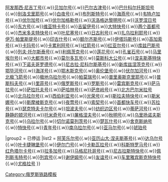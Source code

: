 {{navbox
|name  = 俄羅斯鐵路品牌列車
|title = [[File:RZD.svg|110px|link=俄罗斯铁路]] [[俄罗斯铁路]]品牌列车
|titlestyle = background:white
|listclass = hlist
|state    = {{{state|collapsed}}}

|group1 = 营运中
|list1 = [[北极号列车|北极号]]{{.w}}[[阿发那西·尼吉丁号列车|阿发那西·尼吉丁号]]{{.w}}[[贝加尔号列车|贝加尔号]]{{.w}}[[巴尔古津号列车|巴尔古津号]]{{.w}}[[巴什科尔托斯坦号列车|巴什科尔托斯坦号]]{{.w}}[[别洛戈里耶号列车|别洛戈里耶号]]{{.w}}[[白夜号列车|白夜号]]{{.w}}[[布列斯特号列车|布列斯特号]]{{.w}}[[海燕号列车|海燕号]]{{.w}}[[韦特卢加号列车|韦特卢加号]]{{.w}}[[伏尔加号列车|伏尔加号]]{{.w}}[[伏尔加格勒号列车|伏尔加格勒号]]{{.w}}[[沃洛格达黎明号列车|沃洛格达黎明号]]{{.w}}[[沃罗涅日号列车|沃罗涅日号]]{{.w}}[[K19/20次列车|东方号]]{{.w}}[[维亚特卡号列车|维亚特卡号]]{{.w}}[[吉留伊号列车|吉留伊号]]{{.w}}[[大特快号列车|大特快号]]{{.w}}[[两个首都号列车|两个首都号]]{{.w}}[[杰米多夫特快号列车|杰米多夫特快号]]{{.w}}[[叶尼塞号列车|叶尼塞号]]{{.w}}[[日古利号列车|日古利号]]{{.w}}[[扎乌拉利耶号列车|扎乌拉利耶号]]{{.w}}[[伊万·帕里斯提号列车|伊万·帕里斯提号]]{{.w}}[[印古什号列车|印古什号]]{{.w}}[[额尔齐斯号列车|额尔齐斯号]]{{.w}}[[伊塔玛斯号列车|伊塔玛斯号]]{{.w}}[[高加索号列车|高加索号]]{{.w}}[[卡玛号列车|卡玛号]]{{.w}}[[卡累利阿号列车|卡累利阿号]]{{.w}}[[红箭号列车 (俄罗斯)|红箭号]]{{.w}}[[红亚尔号列车|红亚尔号]]{{.w}}[[库兹巴斯号列车|库兹巴斯号]]{{.w}}[[列夫·托尔斯泰号列车|列夫·托尔斯泰号]]{{.w}}[[利佩茨克号列车|利佩茨克号]]{{.w}}[[莲花号列车|莲花号]]{{.w}}[[孔雀石号列车|孔雀石号]]{{.w}}[[马里埃尔号列车|马里埃尔号]]{{.w}}[[大都市号列车|大都市号]]{{.w}}[[莫尔多瓦号列车|莫尔多瓦号]]{{.w}}[[莫斯科大公号列车|莫斯科大公号]]{{.w}}[[涅夫斯基特快号列车|涅夫斯基特快号]]{{.w}}[[下诺夫哥罗德号列车|下诺夫哥罗德号]]{{.w}}[[尼古拉·尼科尔斯基号列车|尼古拉·尼科尔斯基号]]{{.w}}[[新库兹涅茨克号列车|新库兹涅茨克号]]{{.w}}[[鄂毕河号列车|鄂毕河号]]{{.w}}[[海洋号列车|海洋号]]{{.w}}[[鄂木斯克号列车|鄂木斯克号]]{{.w}}[[奥伦堡号列车|奥伦堡号]]{{.w}}[[伏尔加河号列车|伏尔加河号]]{{.w}}[[北极飞箭号列车|北极飞箭号]]{{.w}}[[极地乌拉尔号列车|极地乌拉尔号]]{{.w}}[[帕莫瑞号列车|帕莫瑞号]]{{.w}}[[普里奥斯克里耶号列车|普里奥斯克里耶号]]{{.w}}[[普斯科夫号列车|普斯科夫号]]{{.w}}[[里菲号列车|里菲号]]{{.w}}[[俄罗斯号列车|俄罗斯号]]{{.w}}[[罗斯号列车|罗斯号]]{{.w}}[[雷宾斯克号列车|雷宾斯克号]]{{.w}}[[萨马拉号列车|萨马拉号]]{{.w}}[[萨拉托夫号列车|萨拉托夫号]]{{.w}}[[萨哈林号列车|萨哈林号]]{{.w}}[[萨彦岭号列车|萨彦岭号]]{{.w}}[[北方巴尔米拉号列车|北方巴尔米拉号]]{{.w}}[[北乌拉尔号列车|北乌拉尔号]]{{.w}}[[西伯利亚号列车|西伯利亚号]]{{.w}}[[光荣号列车|光荣号]]{{.w}}[[斯拉夫特快号列车|斯拉夫特快号]]{{.w}}[[斯米娜号列车|斯米娜号]]{{.w}}[[斯摩棱斯克号列车|斯摩棱斯克号]]{{.w}}[[夜莺号列车|夜莺号]]{{.w}}[[索契号列车|索契号]]{{.w}}[[首都快车号列车|首都快车号]]{{.w}}[[苏拉号列车|苏拉号]]{{.w}}[[瑟克特夫卡尔号列车|瑟克特夫卡尔号]]{{.w}}[[坦波夫号列车|坦波夫号]]{{.w}}[[纺织边区号列车|纺织边区号]]{{.w}}[[蒂萨河号列车|蒂萨河号]]{{.w}}[[静静的顿河号列车|静静的顿河号]]{{.w}}[[托米奇号列车|托米奇号]]{{.w}}[[屠格涅夫号列车|屠格涅夫号]]{{.w}}[[秋明号列车|秋明号]]{{.w}}[[乌里扬诺夫斯克号列车|乌里扬诺夫斯克号]]{{.w}}[[乌拉尔号列车|乌拉尔号]]{{.w}}[[切尔诺莫列茨号列车|切尔诺莫列茨号]]{{.w}}[[楚瓦什号列车|楚瓦什号]]{{.w}}[[舍克斯纳号列车|舍克斯纳号]]{{.w}}[[特快号列车|特快号]]{{.w}}[[青年号列车|青年号]]{{.w}}[[南乌拉尔号列车|南乌拉尔号]]{{.w}}[[亚马尔号列车|亚马尔号]]{{.w}}[[琥珀号列车|琥珀号]]

|group2 = 已停运
|list2 = [[阿芙乐尔号列车|阿芙乐尔号]]{{.w}}[[亚历山大·涅夫斯基号列车|亚历山大·涅夫斯基号]]{{.w}}[[达乌尔号列车|达乌尔号]]{{.w}}[[叶卡捷琳堡号列车|叶卡捷琳堡号]]{{.w}}[[伊尔门号列车|伊尔门号]]{{.w}}[[卡勒瓦拉号列车|卡勒瓦拉号]]{{.w}}[[科斯特罗马号列车|科斯特罗马号]]{{.w}}[[红色塔尔卡号列车|红色塔尔卡号]]{{.w}}[[拉多加号列车|拉多加号]]{{.w}}[[马格尼托哥号列车|马格尼托哥号]]{{.w}}[[尼古拉斯特快号列车|尼古拉斯特快号]]{{.w}}[[佩列斯韦特号列车|佩列斯韦特号]]{{.w}}[[列宾号列车|列宾号]]{{.w}}[[谢伊姆号列车|谢伊姆号]]{{.w}}[[友谊号列车|友谊号]]{{.w}}[[车里雅宾斯克特快号列车|车里雅宾斯克特快号]]{{.w}}[[尤格拉号列车|尤格拉号]]
}}<noinclude>
[[Category:俄罗斯铁路模板]]
</noinclude>